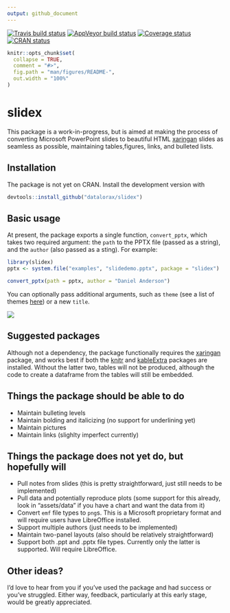 ```yaml
---
output: github_document
---
```


<!-- README.md is generated from README.Rmd. Please edit that file -->

[![Travis build status](https://travis-ci.org/datalorax/slidex.svg?branch=master)](https://travis-ci.org/datalorax/slidex)
[![AppVeyor build status](https://ci.appveyor.com/api/projects/status/github/datalorax/slidex?branch=master&svg=true)](https://ci.appveyor.com/project/datalorax/slidex)
[![Coverage status](https://codecov.io/gh/datalorax/slidex/branch/master/graph/badge.svg)](https://codecov.io/github/datalorax/slidex?branch=master)
[![CRAN status](https://www.r-pkg.org/badges/version/slidex)](https://cran.r-project.org/package=slidex)

```r
knitr::opts_chunk$set(
  collapse = TRUE,
  comment = "#>",
  fig.path = "man/figures/README-",
  out.width = "100%"
)
```

# slidex

This package is a work-in-progress, but is aimed at making the process of 
converting Microsoft PowerPoint slides to beautiful HTML
[xaringan](https://github.com/yihui/xaringan) slides as seamless as possible,
maintaining tables,figures, links, and bulleted lists.

## Installation
The package is not yet on CRAN. Install the development version with

```r
devtools::install_github("datalorax/slidex")
```

## Basic usage
At present, the package exports a single function, `convert_pptx`, which takes two required argument: the `path` to the PPTX file (passed as a string), and the `author` (also passed as a sting). For example:

```r
library(slidex)
pptx <- system.file("examples", "slidedemo.pptx", package = "slidex")

convert_pptx(path = pptx, author = "Daniel Anderson")
```

You can optionally pass additional arguments, such as `theme` (see a list of themes [here](https://github.com/yihui/xaringan/tree/master/inst/rmarkdown/templates/xaringan/resources)) or a new `title`. 

![](https://github.com/datalorax/slidex/raw/master/docs/slidex-preview.gif)

## Suggested packages
Although not a dependency, the package functionally requires the [xaringan](https://github.com/yihui/xaringan) package, and works best if both the [knitr](https://github.com/yihui/knitr) and [kableExtra](https://github.com/haozhu233/kableExtra) packages are installed. Without the latter two, tables will not be produced, although the code to create a dataframe from the tables will still be embedded.

## Things the package **should** be able to do
* Maintain bulleting levels
* Maintain bolding and italicizing (no support for underlining yet)
* Maintain pictures
* Maintain links (slighlty imperfect currently)

## Things the package does not yet do, but hopefully will
* Pull notes from slides (this is pretty straightforward, just still needs to be implemented)
* Pull data and potentially reproduce plots (some support for this already, look in "assets/data" if you have a chart and want the data from it)
* Convert `emf` file types to `png`s. This is a Microsoft proprietary format and will require users have LibreOffice installed.
* Support multiple authors (just needs to be implemented)
* Maintain two-panel layouts (also should be relatively straightforward)
* Support both .ppt and .pptx file types. Currently only the latter is supported. Will require LibreOffice.

## Other ideas?
I'd love to hear from you if you've used the package and had success or you've struggled. Either way, feedback, particularly at this early stage, would be greatly appreciated. 
